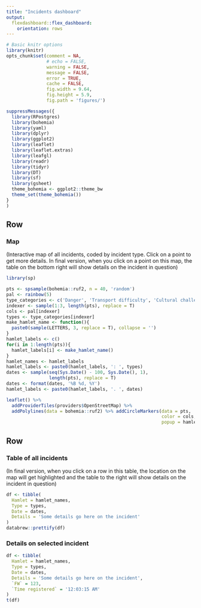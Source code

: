 ```yaml
---
title: "Incidents dashboard"
output: 
  flexdashboard::flex_dashboard:
    orientation: rows
---
```

    
```r
# Basic knitr options
library(knitr)
opts_chunk$set(comment = NA, 
               # echo = FALSE, 
               warning = FALSE, 
               message = FALSE, 
               error = TRUE, 
               cache = FALSE,
               fig.width = 9.64,
               fig.height = 5.9,
               fig.path = 'figures/')

suppressMessages({
  library(RPostgres)
  library(bohemia)
  library(yaml)
  library(dplyr)
  library(ggplot2)
  library(leaflet)
  library(leaflet.extras)
  library(leafgl)
  library(readr)
  library(tidyr)
  library(DT)
  library(sf)
  library(gsheet)
  theme_bohemia <- ggplot2::theme_bw
  theme_set(theme_bohemia())
}
)

```


Row
-------------------------------------
    
### Map

(Interactive map of all incidents, coded by incident type. Click on a point to get more details. In final version, when you click on a point on this map, the table on the bottom right will show details on the incident in question)
    
```r
library(sp)

pts <- spsample(bohemia::ruf2, n = 40, 'random')
pal <- rainbow(5)
type_categories <- c('Danger', 'Transport difficulty', 'Cultural challenge')
indexer <- sample(1:3, length(pts), replace = T)
cols <- pal[indexer]
types <- type_categories[indexer]
make_hamlet_name <- function(){
  paste0(sample(LETTERS, 3, replace = T), collapse = '')
}
hamlet_labels <- c()
for(i in 1:length(pts)){
  hamlet_labels[i] <- make_hamlet_name()
}
hamlet_names <- hamlet_labels
hamlet_labels <- paste0(hamlet_labels, ': ', types)
dates <- sample(seq(Sys.Date() - 100, Sys.Date(), 1),
                length(pts), replace = T)
dates <- format(dates, '%B %d, %Y')
hamlet_labels <- paste0(hamlet_labels, '. ', dates)

leaflet() %>%
  addProviderTiles(providers$OpenStreetMap) %>%
  addPolylines(data = bohemia::ruf2) %>% addCircleMarkers(data = pts,
                                                          color = cols,
                                                          popup = hamlet_labels)
```
   
Row
-------------------------------------
    
### Table of all incidents

(In final version, when you click on a row in this table, the location on the map will get highlighted and the table to the right will show details on the incident in question)
    
```r
df <- tibble(
  Hamlet = hamlet_names,
  Type = types,
  Date = dates,
  Details = 'Some details go here on the incident'
)
databrew::prettify(df)
```
    
### Details on selected incident


```r
df <- tibble(
  Hamlet = hamlet_names,
  Type = types,
  Date = dates,
  Details = 'Some details go here on the incident',
  `FW` = 123,
  `Time registered` = '12:03:15 AM'
)
t(df)
```

